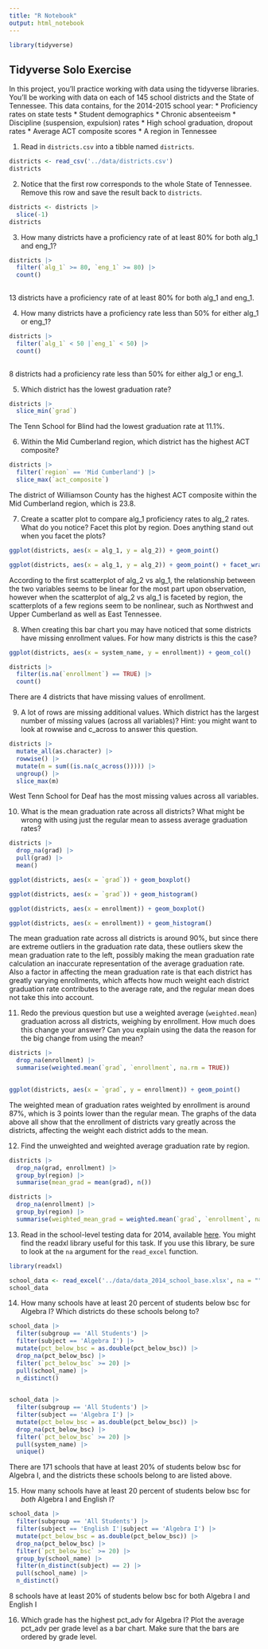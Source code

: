 ```yaml
---
title: "R Notebook"
output: html_notebook
---
```


```r
library(tidyverse)
```
## Tidyverse Solo Exercise

In this project, you'll practice working with data using the tidyverse libraries. 
You'll be working with data on each of 145 school districts and the State of Tennessee. This data contains, for the 2014-2015 school year:
* Proficiency rates on state tests
* Student demographics
* Chronic absenteeism
* Discipline (suspension, expulsion) rates
* High school graduation, dropout rates
* Average ACT composite scores
* A region in Tennessee  

1. Read in `districts.csv` into a tibble named `districts`.
```r
districts <- read_csv('../data/districts.csv')
districts
```
2. Notice that the first row corresponds to the whole State of Tennessee. Remove this row and save the result back to `districts`.
```r
districts <- districts |> 
  slice(-1)
districts
```
3. How many districts have a proficiency rate of at least 80% for both alg_1 and eng_1?
```r
districts |> 
  filter(`alg_1` >= 80, `eng_1` >= 80) |> 
  count()
  
```
13 districts have a proficiency rate of at least 80% for both alg_1 and eng_1.

4. How many districts have a proficiency rate less than 50% for either alg_1 or eng_1?
```r
districts |> 
  filter(`alg_1` < 50 |`eng_1` < 50) |> 
  count()
  
```
8 districts had a proficiency rate less than 50% for either alg_1 or eng_1.

5. Which district has the lowest graduation rate?
```r
districts |> 
  slice_min(`grad`)
```
The Tenn School for Blind had the lowest graduation rate at 11.1%.

6. Within the Mid Cumberland region, which district has the highest ACT composite?
```r
districts |> 
  filter(`region` == 'Mid Cumberland') |> 
  slice_max(`act_composite`)
```
The district of Williamson County has the highest ACT composite within the Mid Cumberland region, which is 23.8.

7. Create a scatter plot to compare alg_1 proficiency rates to alg_2 rates. What do you notice? Facet this plot by region. Does anything stand out when you facet the plots?
```r
ggplot(districts, aes(x = alg_1, y = alg_2)) + geom_point()
```
```r
ggplot(districts, aes(x = alg_1, y = alg_2)) + geom_point() + facet_wrap(~ `region`)
```
According to the first scatterplot of alg_2 vs alg_1, the relationship between the two variables seems to be linear for the most part upon observation, however when the scatterplot of alg_2 vs alg_1 is faceted by region, the scatterplots of a few regions seem to be nonlinear, such as Northwest and Upper Cumberland as well as East Tennessee.

8. When creating this bar chart you may have noticed that some districts have missing enrollment values. For how many districts is this the case?
```r
ggplot(districts, aes(x = system_name, y = enrollment)) + geom_col()
```
```r
districts |> 
  filter(is.na(`enrollment`) == TRUE) |> 
  count()
```
There are 4 districts that have missing values of enrollment.

9. A lot of rows are missing additional values. Which district has the largest number of missing values (across all variables)? Hint: you might want to look at rowwise and c_across to answer this question.
```r
districts |> 
  mutate_all(as.character) |> 
  rowwise() |> 
  mutate(m = sum((is.na(c_across())))) |> 
  ungroup() |> 
  slice_max(m)
```
West Tenn School for Deaf has the most missing values across all variables.

10. What is the mean graduation rate across all districts? What might be wrong with using just the regular mean to assess average graduation rates?
```r
districts |> 
  drop_na(grad) |> 
  pull(grad) |> 
  mean()
```
```r
ggplot(districts, aes(x = `grad`)) + geom_boxplot()
```

```r
ggplot(districts, aes(x = `grad`)) + geom_histogram()
```
```r
ggplot(districts, aes(x = enrollment)) + geom_boxplot()
```
```r
ggplot(districts, aes(x = enrollment)) + geom_histogram()
```
The mean graduation rate across all districts is around 90%, but since there are extreme outliers in the graduation rate data, these outliers skew the mean graduation rate to the left, possibly making the mean graduation rate calculation an inaccurate representation of the average graduation rate. Also a factor in affecting the mean graduation rate is that each district has greatly varying enrollments, which affects how much weight each district graduation rate contributes to the average rate, and the regular mean does not take this into account.

11. Redo the previous question but use a weighted average (`weighted.mean`) graduation across all districts, weighing by enrollment. How much does this change your answer? Can you explain using the data the reason for the big change from using the mean?
```r
districts |>
  drop_na(enrollment) |> 
  summarise(weighted.mean(`grad`, `enrollment`, na.rm = TRUE))
  
```
```r
ggplot(districts, aes(x = `grad`, y = enrollment)) + geom_point()
```
The weighted mean of graduation rates weighted by enrollment is around 87%, which is 3 points lower than the regular mean. The graphs of the data above all show that the enrollment of districts vary greatly across the districts, affecting the weight each district adds to the mean.

12. Find the unweighted and weighted average graduation rate by region.
```r
districts |> 
  drop_na(grad, enrollment) |> 
  group_by(region) |> 
  summarise(mean_grad = mean(grad), n())
```
```r
districts |> 
  drop_na(enrollment) |> 
  group_by(region) |> 
  summarise(weighted_mean_grad = weighted.mean(`grad`, `enrollment`, na.rm = TRUE))
```

13. Read in the school-level testing data for 2014, available [here](https://www.tn.gov/content/dam/tn/education/data/data_2014_state_base.xlsx). You might find the readxl library useful for this task. If you use this library, be sure to look at the `na` argument for the `read_excel` function.
```r
library(readxl)

school_data <- read_excel('../data/data_2014_school_base.xlsx', na = "")
school_data
```
14. How many schools have at least 20 percent of students below bsc for Algebra I? Which districts do these schools belong to?
```r
school_data |> 
  filter(subgroup == 'All Students') |> 
  filter(subject == 'Algebra I') |>
  mutate(pct_below_bsc = as.double(pct_below_bsc)) |> 
  drop_na(pct_below_bsc) |> 
  filter(`pct_below_bsc` >= 20) |> 
  pull(school_name) |>   
  n_distinct()
  
```
```r
school_data |> 
  filter(subgroup == 'All Students') |> 
  filter(subject == 'Algebra I') |>
  mutate(pct_below_bsc = as.double(pct_below_bsc)) |> 
  drop_na(pct_below_bsc) |> 
  filter(`pct_below_bsc` >= 20) |> 
  pull(system_name) |> 
  unique()
```
There are 171 schools that have at least 20% of students below bsc for Algebra I, and the districts these schools belong to are listed above.

15. How many schools have at least 20 percent of students below bsc for _both_ Algebra I and English I?
```r
school_data |> 
  filter(subgroup == 'All Students') |> 
  filter(subject == 'English I'|subject == 'Algebra I') |>
  mutate(pct_below_bsc = as.double(pct_below_bsc)) |> 
  drop_na(pct_below_bsc) |> 
  filter(`pct_below_bsc` >= 20) |>
  group_by(school_name) |>
  filter(n_distinct(subject) == 2) |> 
  pull(school_name) |> 
  n_distinct()
```
8 schools have at least 20% of students below bsc for both Algebra I and English I

16. Which grade has the highest pct_adv for Algebra I? Plot the average pct_adv per grade level as a bar chart. Make sure that the bars are ordered by grade level.
```r

```

